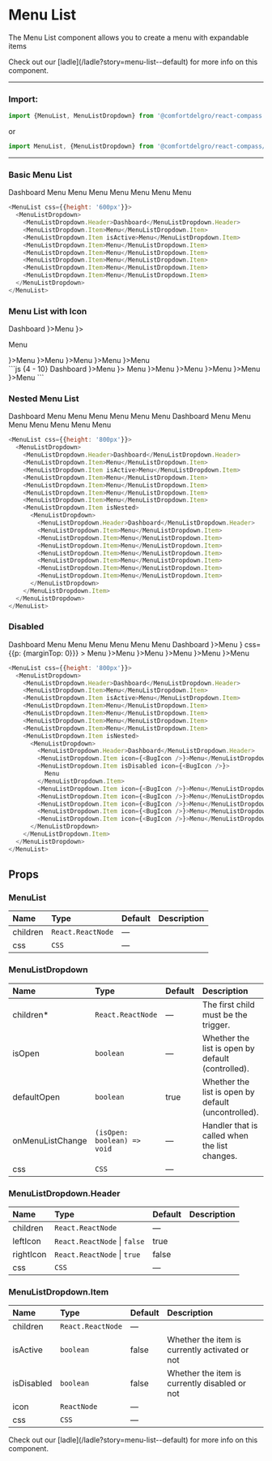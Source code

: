 
# Menu List

The Menu List component allows you to create a menu with expandable items

<Callout>
  Check out our [ladle](/ladle?story=menu-list--default) for more info on this
  component.
</Callout>

---

### Import:

```js
import {MenuList, MenuListDropdown} from '@comfortdelgro/react-compass'
```

or

```js
import MenuList, {MenuListDropdown} from '@comfortdelgro/react-compass/MenuList'
```

---

### Basic Menu List

<section className={styles.avatarShowcaseContainer}>
  <MenuList css={{height: '600px'}}>
    <MenuListDropdown>
      <MenuListDropdown.Header>Dashboard</MenuListDropdown.Header>
      <MenuListDropdown.Item>Menu</MenuListDropdown.Item>
      <MenuListDropdown.Item isActive>Menu</MenuListDropdown.Item>
      <MenuListDropdown.Item>Menu</MenuListDropdown.Item>
      <MenuListDropdown.Item>Menu</MenuListDropdown.Item>
      <MenuListDropdown.Item>Menu</MenuListDropdown.Item>
      <MenuListDropdown.Item>Menu</MenuListDropdown.Item>
      <MenuListDropdown.Item>Menu</MenuListDropdown.Item>
    </MenuListDropdown>
  </MenuList>
</section>

```js
<MenuList css={{height: '600px'}}>
  <MenuListDropdown>
    <MenuListDropdown.Header>Dashboard</MenuListDropdown.Header>
    <MenuListDropdown.Item>Menu</MenuListDropdown.Item>
    <MenuListDropdown.Item isActive>Menu</MenuListDropdown.Item>
    <MenuListDropdown.Item>Menu</MenuListDropdown.Item>
    <MenuListDropdown.Item>Menu</MenuListDropdown.Item>
    <MenuListDropdown.Item>Menu</MenuListDropdown.Item>
    <MenuListDropdown.Item>Menu</MenuListDropdown.Item>
    <MenuListDropdown.Item>Menu</MenuListDropdown.Item>
  </MenuListDropdown>
</MenuList>
```

### Menu List with Icon

<section className={styles.avatarShowcaseContainer}>
  <MenuList css={{height: '600px'}}>
    <MenuListDropdown>
      <MenuListDropdown.Header>Dashboard</MenuListDropdown.Header>
      <MenuListDropdown.Item icon={<BugIcon />}>Menu</MenuListDropdown.Item>
      <MenuListDropdown.Item isActive icon={<BugIcon />}>
        <p style={{marginTop: '0'}}>Menu</p>
      </MenuListDropdown.Item>
      <MenuListDropdown.Item icon={<BugIcon />}>Menu</MenuListDropdown.Item>
      <MenuListDropdown.Item icon={<BugIcon />}>Menu</MenuListDropdown.Item>
      <MenuListDropdown.Item icon={<BugIcon />}>Menu</MenuListDropdown.Item>
      <MenuListDropdown.Item icon={<BugIcon />}>Menu</MenuListDropdown.Item>
      <MenuListDropdown.Item icon={<BugIcon />}>Menu</MenuListDropdown.Item>
    </MenuListDropdown>
  </MenuList>
</section>
```js {4 - 10}
<MenuList css={{height: '600px'}}>
  <MenuListDropdown>
    <MenuListDropdown.Header>Dashboard</MenuListDropdown.Header>
    <MenuListDropdown.Item icon={<BugIcon />}>Menu</MenuListDropdown.Item>
    <MenuListDropdown.Item isActive icon={<BugIcon />}>
      Menu
    </MenuListDropdown.Item>
    <MenuListDropdown.Item icon={<BugIcon />}>Menu</MenuListDropdown.Item>
    <MenuListDropdown.Item icon={<BugIcon />}>Menu</MenuListDropdown.Item>
    <MenuListDropdown.Item icon={<BugIcon />}>Menu</MenuListDropdown.Item>
    <MenuListDropdown.Item icon={<BugIcon />}>Menu</MenuListDropdown.Item>
    <MenuListDropdown.Item icon={<BugIcon />}>Menu</MenuListDropdown.Item>
  </MenuListDropdown>
</MenuList>
```

### Nested Menu List

<section className={styles.avatarShowcaseContainer}>
  <MenuList css={{height: '800px'}}>
    <MenuListDropdown>
      <MenuListDropdown.Header>Dashboard</MenuListDropdown.Header>
      <MenuListDropdown.Item>Menu</MenuListDropdown.Item>
      <MenuListDropdown.Item isActive>Menu</MenuListDropdown.Item>
      <MenuListDropdown.Item>Menu</MenuListDropdown.Item>
      <MenuListDropdown.Item>Menu</MenuListDropdown.Item>
      <MenuListDropdown.Item>Menu</MenuListDropdown.Item>
      <MenuListDropdown.Item>Menu</MenuListDropdown.Item>
      <MenuListDropdown.Item isNested>
        <MenuListDropdown>
          <MenuListDropdown.Header>Dashboard</MenuListDropdown.Header>
          <MenuListDropdown.Item>Menu</MenuListDropdown.Item>
          <MenuListDropdown.Item>Menu</MenuListDropdown.Item>
          <MenuListDropdown.Item>Menu</MenuListDropdown.Item>
          <MenuListDropdown.Item>Menu</MenuListDropdown.Item>
          <MenuListDropdown.Item>Menu</MenuListDropdown.Item>
          <MenuListDropdown.Item>Menu</MenuListDropdown.Item>
          <MenuListDropdown.Item>Menu</MenuListDropdown.Item>
        </MenuListDropdown>
      </MenuListDropdown.Item>
    </MenuListDropdown>
  </MenuList>
</section>

```js {10}
<MenuList css={{height: '800px'}}>
  <MenuListDropdown>
    <MenuListDropdown.Header>Dashboard</MenuListDropdown.Header>
    <MenuListDropdown.Item>Menu</MenuListDropdown.Item>
    <MenuListDropdown.Item isActive>Menu</MenuListDropdown.Item>
    <MenuListDropdown.Item>Menu</MenuListDropdown.Item>
    <MenuListDropdown.Item>Menu</MenuListDropdown.Item>
    <MenuListDropdown.Item>Menu</MenuListDropdown.Item>
    <MenuListDropdown.Item>Menu</MenuListDropdown.Item>
    <MenuListDropdown.Item isNested>
      <MenuListDropdown>
        <MenuListDropdown.Header>Dashboard</MenuListDropdown.Header>
        <MenuListDropdown.Item>Menu</MenuListDropdown.Item>
        <MenuListDropdown.Item>Menu</MenuListDropdown.Item>
        <MenuListDropdown.Item>Menu</MenuListDropdown.Item>
        <MenuListDropdown.Item>Menu</MenuListDropdown.Item>
        <MenuListDropdown.Item>Menu</MenuListDropdown.Item>
        <MenuListDropdown.Item>Menu</MenuListDropdown.Item>
        <MenuListDropdown.Item>Menu</MenuListDropdown.Item>
      </MenuListDropdown>
    </MenuListDropdown.Item>
  </MenuListDropdown>
</MenuList>
```

### Disabled

<section className={styles.avatarShowcaseContainer}>
  <MenuList css={{height: '800px'}}>
    <MenuListDropdown>
      <MenuListDropdown.Header>Dashboard</MenuListDropdown.Header>
      <MenuListDropdown.Item>Menu</MenuListDropdown.Item>
      <MenuListDropdown.Item isActive>Menu</MenuListDropdown.Item>
      <MenuListDropdown.Item>Menu</MenuListDropdown.Item>
      <MenuListDropdown.Item>Menu</MenuListDropdown.Item>
      <MenuListDropdown.Item>Menu</MenuListDropdown.Item>
      <MenuListDropdown.Item>Menu</MenuListDropdown.Item>
      <MenuListDropdown.Item isNested>
        <MenuListDropdown>
          <MenuListDropdown.Header>Dashboard</MenuListDropdown.Header>
          <MenuListDropdown.Item icon={<BugIcon />}>Menu</MenuListDropdown.Item>
          <MenuListDropdown.Item
            isDisabled
            icon={<BugIcon />}
            css={{p: {marginTop: 0}}}
          >
            Menu
          </MenuListDropdown.Item>
          <MenuListDropdown.Item icon={<BugIcon />}>Menu</MenuListDropdown.Item>
          <MenuListDropdown.Item icon={<BugIcon />}>Menu</MenuListDropdown.Item>
          <MenuListDropdown.Item icon={<BugIcon />}>Menu</MenuListDropdown.Item>
          <MenuListDropdown.Item icon={<BugIcon />}>Menu</MenuListDropdown.Item>
          <MenuListDropdown.Item icon={<BugIcon />}>Menu</MenuListDropdown.Item>
        </MenuListDropdown>
      </MenuListDropdown.Item>
    </MenuListDropdown>
  </MenuList>
</section>

```js {14}
<MenuList css={{height: '800px'}}>
  <MenuListDropdown>
    <MenuListDropdown.Header>Dashboard</MenuListDropdown.Header>
    <MenuListDropdown.Item>Menu</MenuListDropdown.Item>
    <MenuListDropdown.Item isActive>Menu</MenuListDropdown.Item>
    <MenuListDropdown.Item>Menu</MenuListDropdown.Item>
    <MenuListDropdown.Item>Menu</MenuListDropdown.Item>
    <MenuListDropdown.Item>Menu</MenuListDropdown.Item>
    <MenuListDropdown.Item>Menu</MenuListDropdown.Item>
    <MenuListDropdown.Item isNested>
      <MenuListDropdown>
        <MenuListDropdown.Header>Dashboard</MenuListDropdown.Header>
        <MenuListDropdown.Item icon={<BugIcon />}>Menu</MenuListDropdown.Item>
        <MenuListDropdown.Item isDisabled icon={<BugIcon />}>
          Menu
        </MenuListDropdown.Item>
        <MenuListDropdown.Item icon={<BugIcon />}>Menu</MenuListDropdown.Item>
        <MenuListDropdown.Item icon={<BugIcon />}>Menu</MenuListDropdown.Item>
        <MenuListDropdown.Item icon={<BugIcon />}>Menu</MenuListDropdown.Item>
        <MenuListDropdown.Item icon={<BugIcon />}>Menu</MenuListDropdown.Item>
        <MenuListDropdown.Item icon={<BugIcon />}>Menu</MenuListDropdown.Item>
      </MenuListDropdown>
    </MenuListDropdown.Item>
  </MenuListDropdown>
</MenuList>
```

## Props

### MenuList

| Name     | Type              | Default | Description |
| :------- | :---------------- | :------ | :---------- |
| children | `React.ReactNode` | —       |             |
| css      | `CSS`             | —       |             |

### MenuListDropdown

| Name             | Type                        | Default | Description                                         |
| :--------------- | :-------------------------- | :------ | :-------------------------------------------------- |
| children\*       | `React.ReactNode`           | —       | The first child must be the trigger.                |
| isOpen           | `boolean`                   | —       | Whether the list is open by default (controlled).   |
| defaultOpen      | `boolean`                   | true    | Whether the list is open by default (uncontrolled). |
| onMenuListChange | `(isOpen: boolean) => void` | —       | Handler that is called when the list changes.       |
| css              | `CSS`                       | —       |                                                     |

### MenuListDropdown.Header

| Name      | Type                         | Default | Description |
| :-------- | :--------------------------- | :------ | :---------- |
| children  | `React.ReactNode`            | —       |             |
| leftIcon  | `React.ReactNode` \| `false` | true    |             |
| rightIcon | `React.ReactNode` \| `true`  | false   |             |
| css       | `CSS`                        | —       |             |

### MenuListDropdown.Item

| Name       | Type              | Default | Description                                    |
| :--------- | :---------------- | :------ | :--------------------------------------------- |
| children   | `React.ReactNode` | —       |                                                |
| isActive   | `boolean`         | false   | Whether the item is currently activated or not |
| isDisabled | `boolean`         | false   | Whether the item is currently disabled or not  |
| icon       | `ReactNode`       | —       |                                                |
| css        | `CSS`             | —       |                                                |

<Callout>
  Check out our [ladle](/ladle?story=menu-list--default) for more info on this
  component.
</Callout>
